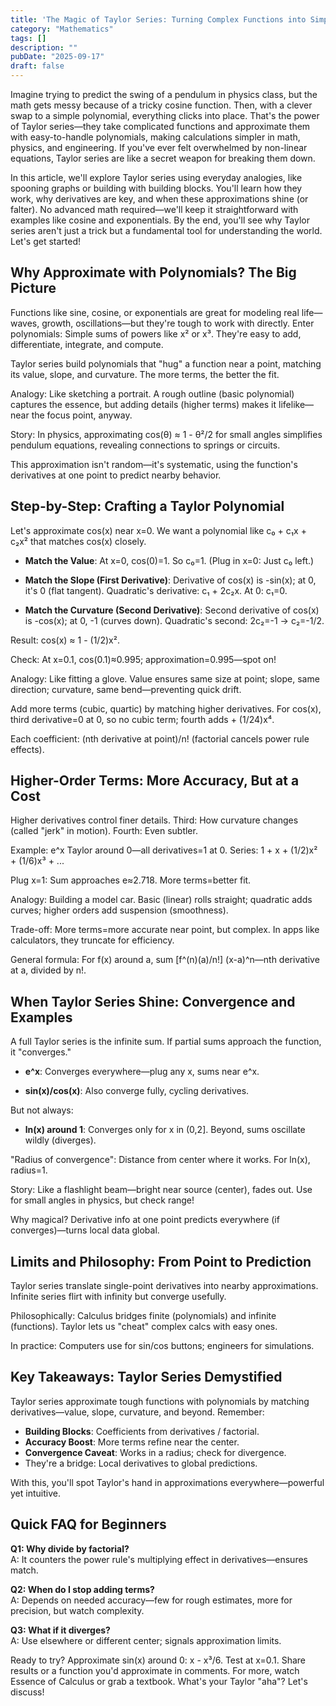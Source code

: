 ```yaml
---
title: 'The Magic of Taylor Series: Turning Complex Functions into Simple Approximations'
category: "Mathematics"
tags: []
description: ""
pubDate: "2025-09-17"
draft: false
---
```


Imagine trying to predict the swing of a pendulum in physics class, but the math gets messy because of a tricky cosine function. Then, with a clever swap to a simple polynomial, everything clicks into place. That's the power of Taylor series—they take complicated functions and approximate them with easy-to-handle polynomials, making calculations simpler in math, physics, and engineering. If you've ever felt overwhelmed by non-linear equations, Taylor series are like a secret weapon for breaking them down.

In this article, we'll explore Taylor series using everyday analogies, like spooning graphs or building with building blocks. You'll learn how they work, why derivatives are key, and when these approximations shine (or falter). No advanced math required—we'll keep it straightforward with examples like cosine and exponentials. By the end, you'll see why Taylor series aren't just a trick but a fundamental tool for understanding the world. Let's get started!

## Why Approximate with Polynomials? The Big Picture

Functions like sine, cosine, or exponentials are great for modeling real life—waves, growth, oscillations—but they're tough to work with directly. Enter polynomials: Simple sums of powers like x² or x³. They're easy to add, differentiate, integrate, and compute.

Taylor series build polynomials that "hug" a function near a point, matching its value, slope, and curvature. The more terms, the better the fit.

Analogy: Like sketching a portrait. A rough outline (basic polynomial) captures the essence, but adding details (higher terms) makes it lifelike—near the focus point, anyway.

Story: In physics, approximating cos(θ) ≈ 1 - θ²/2 for small angles simplifies pendulum equations, revealing connections to springs or circuits.

This approximation isn't random—it's systematic, using the function's derivatives at one point to predict nearby behavior.

## Step-by-Step: Crafting a Taylor Polynomial

Let's approximate cos(x) near x=0. We want a polynomial like c₀ + c₁x + c₂x² that matches cos(x) closely.

- **Match the Value**: At x=0, cos(0)=1. So c₀=1. (Plug in x=0: Just c₀ left.)

- **Match the Slope (First Derivative)**: Derivative of cos(x) is -sin(x); at 0, it's 0 (flat tangent). Quadratic's derivative: c₁ + 2c₂x. At 0: c₁=0.

- **Match the Curvature (Second Derivative)**: Second derivative of cos(x) is -cos(x); at 0, -1 (curves down). Quadratic's second: 2c₂=-1 → c₂=-1/2.

Result: cos(x) ≈ 1 - (1/2)x².

Check: At x=0.1, cos(0.1)≈0.995; approximation=0.995—spot on!

Analogy: Like fitting a glove. Value ensures same size at point; slope, same direction; curvature, same bend—preventing quick drift.

Add more terms (cubic, quartic) by matching higher derivatives. For cos(x), third derivative=0 at 0, so no cubic term; fourth adds + (1/24)x⁴.

Each coefficient: (nth derivative at point)/n! (factorial cancels power rule effects).

## Higher-Order Terms: More Accuracy, But at a Cost

Higher derivatives control finer details. Third: How curvature changes (called "jerk" in motion). Fourth: Even subtler.

Example: e^x Taylor around 0—all derivatives=1 at 0. Series: 1 + x + (1/2)x² + (1/6)x³ + ...

Plug x=1: Sum approaches e≈2.718. More terms=better fit.

Analogy: Building a model car. Basic (linear) rolls straight; quadratic adds curves; higher orders add suspension (smoothness).

Trade-off: More terms=more accurate near point, but complex. In apps like calculators, they truncate for efficiency.

General formula: For f(x) around a, sum [f^(n)(a)/n!] (x-a)^n—nth derivative at a, divided by n!.

## When Taylor Series Shine: Convergence and Examples

A full Taylor series is the infinite sum. If partial sums approach the function, it "converges."

- **e^x**: Converges everywhere—plug any x, sums near e^x.

- **sin(x)/cos(x)**: Also converge fully, cycling derivatives.

But not always:

- **ln(x) around 1**: Converges only for x in (0,2]. Beyond, sums oscillate wildly (diverges).

"Radius of convergence": Distance from center where it works. For ln(x), radius=1.

Story: Like a flashlight beam—bright near source (center), fades out. Use for small angles in physics, but check range!

Why magical? Derivative info at one point predicts everywhere (if converges)—turns local data global.

## Limits and Philosophy: From Point to Prediction

Taylor series translate single-point derivatives into nearby approximations. Infinite series flirt with infinity but converge usefully.

Philosophically: Calculus bridges finite (polynomials) and infinite (functions). Taylor lets us "cheat" complex calcs with easy ones.

In practice: Computers use for sin/cos buttons; engineers for simulations.

## Key Takeaways: Taylor Series Demystified

Taylor series approximate tough functions with polynomials by matching derivatives—value, slope, curvature, and beyond. Remember:

- **Building Blocks**: Coefficients from derivatives / factorial.
- **Accuracy Boost**: More terms refine near the center.
- **Convergence Caveat**: Works in a radius; check for divergence.
- They're a bridge: Local derivatives to global predictions.

With this, you'll spot Taylor's hand in approximations everywhere—powerful yet intuitive.

## Quick FAQ for Beginners

**Q1: Why divide by factorial?**  
A: It counters the power rule's multiplying effect in derivatives—ensures match.

**Q2: When do I stop adding terms?**  
A: Depends on needed accuracy—few for rough estimates, more for precision, but watch complexity.

**Q3: What if it diverges?**  
A: Use elsewhere or different center; signals approximation limits.

Ready to try? Approximate sin(x) around 0: x - x³/6. Test at x=0.1. Share results or a function you'd approximate in comments. For more, watch Essence of Calculus or grab a textbook. What's your Taylor "aha"? Let's discuss!
